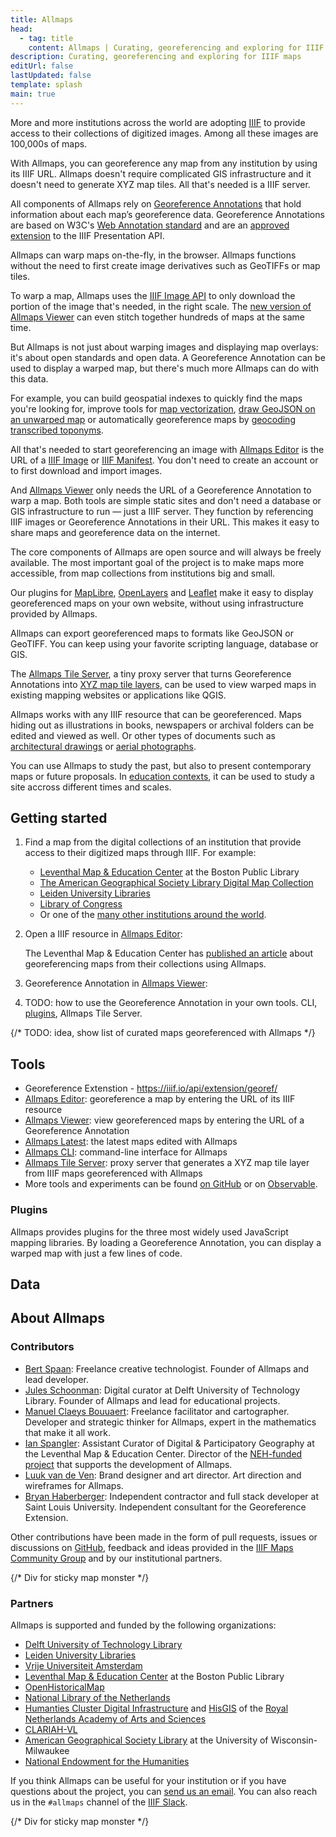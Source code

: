 ```yaml
---
title: Allmaps
head:
  - tag: title
    content: Allmaps | Curating, georeferencing and exploring for IIIF maps
description: Curating, georeferencing and exploring for IIIF maps
editUrl: false
lastUpdated: false
template: splash
main: true
---
```







<Wider>
<Cards>
  <Card title="Works with any IIIF map" src="allmaps-editor" href="https://editor.allmaps.org/#/collection?url=https://cdm21033.contentdm.oclc.org/iiif/info/krt/2175/manifest.json">
    <p>
    More and more institutions across the world are adopting <a href="https://iiif.io/">IIIF</a> to provide access to
    their collections of digitized images. Among all these images are 100,000s of maps.
    </p>
    <p>
      With Allmaps, you can georeference any map from any institution by using its IIIF URL. Allmaps doesn't require
      complicated GIS infrastructure and it doesn't need to generate XYZ map tiles. All that's needed is a IIIF server.
    </p>
  </Card>

  <Card title="Built on open standards" src="georef-annotation" href="https://iiif.io/api/extension/georef/">
    <p>
      All components of Allmaps rely on <a href="https://iiif.io/api/extension/georef/">Georeference Annotations</a>
      that hold information about each map’s georeference data. Georeference Annotations are based on W3C's
      <a href="https://www.w3.org/TR/annotation-model/">Web Annotation standard</a> and are an
      <a href="https://iiif.io/api/index.html#approved-extensions">approved extension</a> to the IIIF Presentation API.
    </p>
  </Card>

  <Card title="Client-side map warping" src="allmaps-viewer" href="https://viewer.allmaps.org/?url=https://annotations.allmaps.org/images/a7afe9a34c3b8633">
    <p>
      Allmaps can warp maps on-the-fly, in the browser. Allmaps functions without the need to first create image derivatives
      such as GeoTIFFs or map tiles.
    </p>
    <p>
      To warp a map, Allmaps uses the <a href="https://iiif.io/api/image/3.0/#4-image-requests">IIIF Image API</a> to only
      download the portion of the image that's needed, in the right scale. The
      <a href="https://viewer.allmaps.org/?url=https%3A%2F%2Fannotations.allmaps.org%2Fmanifests%2Fc390af06ea724803">new
      version of Allmaps Viewer</a> can even stitch together hundreds of maps at the same time.
    </p>
  </Card>

  <Card title="More than displaying map layers" src="annotorious" href="https://observablehq.com/@allmaps/allmaps-and-annotorious">
    <p>
    But Allmaps is not just about warping images and displaying map overlays: it's about open standards and open data. A
    Georeference Annotation can be used to display a warped map, but there's much more Allmaps can do with this data.
    </p>
    <p>
      For example, you can build geospatial indexes to quickly find the maps you're looking for, improve tools for
      <a href="https://twitter.com/aboutgeo/status/1408063666176487426">map vectorization</a>,
      <a href="https://observablehq.com/@allmaps/using-allmaps-to-draw-geojson-on-a-iiif-image">draw GeoJSON on an
      unwarped map</a> or automatically georeference maps by
      <a href="https://observablehq.com/@allmaps/georeferencing-a-map-by-transcribing-toponyms">geocoding transcribed
      toponyms</a>.
    </p>
  </Card>

  <Card title="It's all about the URL" src="allmaps-viewer-url" href="https://viewer.allmaps.org/?url=https%3A%2F%2Fannotations.allmaps.org%2Fimages%2Fa7afe9a34c3b8633">
    <p>
      All that's needed to start georeferencing an image with <a href="https://editor.allmaps.org/">Allmaps Editor</a> is the
      URL of a <a href="https://iiif.io/api/image/3.0/#22-image-information-request-uri-syntax">IIIF Image</a> or
      <a href="https://iiif.io/api/presentation/3.0/#52-manifest">IIIF Manifest</a>. You don't need to create an account or
      to first download and import images.
    </p>
    <p>
      And <a href="https://viewer.allmaps.org/">Allmaps Viewer</a> only needs the URL of a Georeference Annotation to warp a
      map. Both tools are simple static sites and don't need a database or GIS infrastructure to run — just a IIIF server.
      They function by referencing IIIF images or Georeference Annotations in their URL. This makes it easy to share maps and
      georeference data on the internet.
    </p>
  </Card>

  <Card title="Open source components" src="github" href="https://github.com/allmaps">
    <p>
      The core components of Allmaps are open source and will always be freely available. The most important goal of the project
      is to make maps more accessible, from map collections from institutions big and small.
    </p>
    <p>
      Our plugins for <a href="https://maplibre.org/">MapLibre</a>, <a href="https://openlayers.org/">OpenLayers</a> and
      <a href="https://leafletjs.com/">Leaflet</a> make it easy to display georeferenced maps on
      your own website, without using infrastructure provided by Allmaps.
    </p>
  </Card>

  <Card title="Not just the browser" src="qgis" href="https://observablehq.com/@allmaps/allmaps-tile-server">
    <p>
      Allmaps can export georeferenced maps to formats like GeoJSON or GeoTIFF. You can keep using your favorite
      scripting language, database or GIS.
    </p>
    <p>
      The <a href="https://observablehq.com/@allmaps/allmaps-tile-server">Allmaps Tile Server</a>, a tiny proxy server
      that turns Georeference Annotations into <a href="https://en.wikipedia.org/wiki/Tiled_web_map">XYZ map tile layers</a>,
      can be used to view warped maps in existing mapping websites or applications like QGIS.
    </p>
  </Card>

  <Card title="Aerial photos & building plans" src="allmaps-viewer-building-plan" href="https://viewer.allmaps.org/?url=https%3A%2F%2Fsammeltassen.nl%2Fiiif-manifests%2Fallmaps%2Frivierahal-blijdorp.json">
    <p>
      Allmaps works with any IIIF resource that can be georeferenced. Maps hiding out as illustrations in books, newspapers or
      archival folders can be edited and viewed as well. Or other types of documents such as
      <a href="https://viewer.allmaps.org/?url=https%3A%2F%2Fsammeltassen.nl%2Fiiif-manifests%2Fallmaps%2Frivierahal-blijdorp.json">architectural
      drawings</a> or <a href="https://viewer.allmaps.org/?url=https%3A%2F%2Fannotations.allmaps.org%2Fimages%2F4bcc9463d2a68df4">aerial photographs</a>.
    </p>
    <p>
      You can use Allmaps to study the past, but also to present contemporary maps or future proposals. In
      <a href="https://cityatlas.theberlage.nl/">education contexts</a>, it can be used to study a site accross different
      times and scales.
    </p>
  </Card>
</Cards>
</Wider>

<section class="not-content prose prose-sm sm:prose-base xl:prose-lg m-auto">

## Getting started

<Steps>

1. Find a map from the digital collections of an institution that provide access to their digitized maps through IIIF. For example:

    - [Leventhal Map & Education Center](https://collections.leventhalmap.org/search?utf8=%E2%9C%93&q=) at the Boston Public Library
    - [The American Geographical Society Library Digital Map Collection](https://collections.lib.uwm.edu/digital/collection/agdm/search/searchterm/)
    - [Leiden University Libraries](https://digitalcollections.universiteitleiden.nl/islandora/search?type=dismax&islandora_solr_search_navigation=0&f%5B0%5D=RELS_EXT_isMemberOfCollection_uri_ms:%22info%5C:fedora%5C/collection%5C:ubl_maps%22)
    - [Library of Congress](https://loc.gov/maps)
    - Or one of the [many other institutions around the world](https://github.com/allmaps/iiif-map-collections).

2. Open a IIIF resource in [Allmaps Editor](https://editor.allmaps.org/):

    <UrlInput
      client:load
      buttonText="Georeference"
      placeholder="URL of IIIF Manifest or IIIF Image"
      baseUrl="https://editor.allmaps.org/?#/collection?url="/>

    The Leventhal Map & Education Center has [published an article](https://www.leventhalmap.org/projects/digital-projects/georeferencing/) about georeferencing maps from their collections using Allmaps.

3. Georeference Annotation in [Allmaps Viewer](https://viewer.allmaps.org/):

    <UrlInput client:load placeholder="URL of Georeference Annotation" baseUrl="https://viewer.allmaps.org/?url="/>

4. TODO: how to use the Georeference Annotation in your own tools. CLI, [plugins](#plugins), Allmaps Tile Server.

</Steps>

{/* TODO: idea, show list of curated maps georeferenced with Allmaps */}

<div class="reset-lists not-prose">
  <Latest client:load count={12} showProperties={false} showUrls={false} />
</div>

## Tools

- Georeference Extenstion - https://iiif.io/api/extension/georef/
- [Allmaps Editor](https://editor.allmaps.org/): georeference a map by entering the URL of its IIIF resource
- [Allmaps Viewer](https://viewer.allmaps.org/): view georeferenced maps by entering the URL of a Georeference Annotation
- [Allmaps Latest](https://latest.allmaps.org): the latest maps edited with Allmaps
- [Allmaps CLI](https://github.com/allmaps/allmaps/tree/main/apps/cli): command-line interface for Allmaps
- [Allmaps Tile Server](https://observablehq.com/@allmaps/allmaps-tile-server): proxy server that generates a XYZ map tile layer from IIIF maps georeferenced with Allmaps
- More tools and experiments can be found [on GitHub](https://github.com/allmaps) or on [Observable](https://observablehq.com/@allmaps).

### Plugins

Allmaps provides plugins for the three most widely used  JavaScript mapping libraries.
By loading a Georeference Annotation, you can display a warped map with just a few lines of code.

<Libraries />

## Data

<DataTable client:load />

## About Allmaps

<About />

### Contributors

- [Bert Spaan](https://bertspaan.nl/): Freelance creative technologist. Founder of Allmaps and lead developer.
- [Jules Schoonman](https://www.tudelft.nl/en/staff/j.a.schoonman/): Digital curator at Delft University of Technology Library. Founder of Allmaps and lead for educational projects.
- [Manuel Claeys Bouuaert](https://manuelclaeysbouuaert.be/): Freelance facilitator and cartographer. Developer and strategic thinker for Allmaps, expert in the mathematics that make it all work.
- [Ian Spangler](https://www.leventhalmap.org/about/people/ian-spangler/): Assistant Curator of Digital & Participatory Geography at the Leventhal Map & Education Center. Director of the [NEH-funded project](https://www.neh.gov/news/neh-announces-413-million-280-humanities-projects-nationwide) that supports the development of Allmaps.
- [Luuk van de Ven](https://luukvandeven.nl/): Brand designer and art director. Art direction and wireframes for Allmaps.
- [Bryan Haberberger](https://habesoftware.rocks/): Independent contractor and full stack developer at Saint Louis University. Independent consultant for the Georeference Extension.

Other contributions have been made in the form of pull requests, issues or discussions on [GitHub](https://github.com/allmaps/), feedback and ideas provided in the [IIIF Maps Community Group](https://iiif.io/community/groups/maps/) and by our institutional partners.

{/* Div for sticky map monster */}
<div>

### Partners

Allmaps is supported and funded by the following organizations:

- <a href="https://heritage.tudelft.nl/">Delft University of Technology Library</a>
- <a href="https://www.library.universiteitleiden.nl/">Leiden University Libraries</a>
- <a href="https://geoplaza.vu.nl/cms/">Vrije Universiteit Amsterdam</a>
- <a href="https://www.leventhalmap.org/">Leventhal Map & Education Center</a> at the Boston Public Library
- <a href="https://openhistoricalmap.org/">OpenHistoricalMap</a>
- <a href="https://www.kb.nl/en">National Library of the Netherlands</a>
- <a href="https://di.huc.knaw.nl/">Humanties Cluster Digital Infrastructure</a> and <a href="https://hisgis.nl/">HisGIS</a> of the <a href="https://www.knaw.nl/en">Royal Netherlands Academy of Arts and Sciences</a>
- <a href="https://clariahvl.hypotheses.org/">CLARIAH-VL</a>
- <a href="https://uwm.edu/libraries/agsl/">American Geographical Society Library</a> at the University of Wisconsin-Milwaukee
- <a href="https://www.neh.gov/news/neh-announces-413-million-280-humanities-projects-nationwide">National Endowment for the Humanities</a>

<div class="p-4 flex justify-end w-full sticky bottom-0">
  <div class="drop-shadow-md">
    <MapMonster mood="happy" color="pink"
      speechBalloonBackgroundColor={speechBalloonBackgroundColor}
      speechBalloonTextColor={speechBalloonTextColor}>
      <div>If you think Allmaps can be useful for your institution or if you have questions about the project, you can <a class="text-white underline" href="mailto:hello@allmaps.org">send us an email</a>. You can also reach us in the <code class="text-white">#allmaps</code> channel of the <a class="text-white underline" href="http://bit.ly/iiif-slack">IIIF&nbsp;Slack</a>.</div>
    </MapMonster>
  </div>
</div>

{/* Div for sticky map monster */}
</div>

</section>
